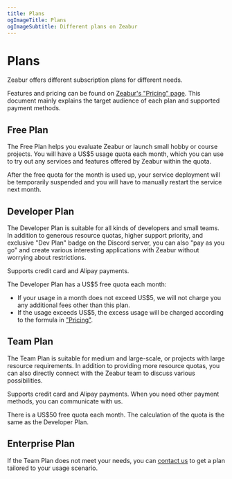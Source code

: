 ```yaml
---
title: Plans
ogImageTitle: Plans
ogImageSubtitle: Different plans on Zeabur
---
```


# Plans

Zeabur offers different subscription plans for different needs.

Features and pricing can be found on [Zeabur's "Pricing" page](https://zeabur.com/en-US/pricing). This document mainly explains the target audience of each plan and supported payment methods.

## Free Plan

The Free Plan helps you evaluate Zeabur or launch small hobby or course projects. You will have a US$5 usage quota each month, which you can use to try out any services and features offered by Zeabur within the quota.

After the free quota for the month is used up, your service deployment will be temporarily suspended and you will have to manually restart the service next month.

## Developer Plan

The Developer Plan is suitable for all kinds of developers and small teams. In addition to generous resource quotas, higher support priority, and exclusive "Dev Plan" badge on the Discord server, you can also "pay as you go" and create various interesting applications with Zeabur without worrying about restrictions.

Supports credit card and Alipay payments.

The Developer Plan has a US$5 free quota each month:

- If your usage in a month does not exceed US$5, we will not charge you any additional fees other than this plan.
- If the usage exceeds US$5, the excess usage will be charged according to the formula in ["Pricing"](./pricing).

## Team Plan

The Team Plan is suitable for medium and large-scale, or projects with large resource requirements. In addition to providing more resource quotas, you can also directly connect with the Zeabur team to discuss various possibilities.

Supports credit card and Alipay payments. When you need other payment methods, you can communicate with us.

There is a US$50 free quota each month. The calculation of the quota is the same as the Developer Plan.

## Enterprise Plan

If the Team Plan does not meet your needs, you can [contact us](mailto:contact@zeabur.com) to get a plan tailored to your usage scenario.
